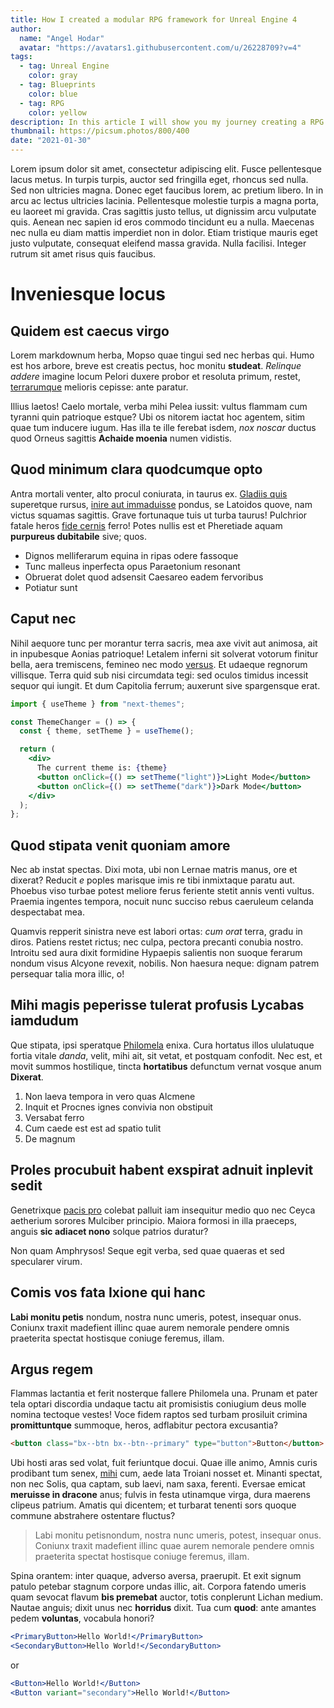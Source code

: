 ```yaml
---
title: How I created a modular RPG framework for Unreal Engine 4
author:
  name: "Angel Hodar"
  avatar: "https://avatars1.githubusercontent.com/u/26228709?v=4"
tags:
  - tag: Unreal Engine
    color: gray
  - tag: Blueprints
    color: blue
  - tag: RPG
    color: yellow
description: In this article I will show you my journey creating a RPG framework for Unreal Engine 4, composed by 4 modular systems that help developers to speed up the creation of their dream RPG game
thumbnail: https://picsum.photos/800/400
date: "2021-01-30"
---
```


Lorem ipsum dolor sit amet, consectetur adipiscing elit. Fusce pellentesque lacus metus. In turpis turpis, auctor sed fringilla eget, rhoncus sed nulla. Sed non ultricies magna. Donec eget faucibus lorem, ac pretium libero. In in arcu ac lectus ultricies lacinia. Pellentesque molestie turpis a magna porta, eu laoreet mi gravida. Cras sagittis justo tellus, ut dignissim arcu vulputate quis. Aenean nec sapien id eros commodo tincidunt eu a nulla. Maecenas nec nulla eu diam mattis imperdiet non in dolor. Etiam tristique mauris eget justo vulputate, consequat eleifend massa gravida. Nulla facilisi. Integer rutrum sit amet risus quis faucibus.

# Inveniesque locus

## Quidem est caecus virgo

Lorem markdownum herba, Mopso quae tingui sed nec herbas qui. Humo est hos
arbore, breve est creatis pectus, hoc monitu **studeat**. *Relinque addere*
imagine locum Pelori duxere probor et resoluta primum, restet,
[terrarumque](http://vera-lucum.io/etmoras.aspx) melioris cepisse: ante paratur.

Illius laetos! Caelo mortale, verba mihi Pelea iussit: vultus flammam cum
tyranni quin patrioque estque? Ubi os nitorem iactat hoc agentem, sitim quae tum
inducere iugum. Has illa te ille ferebat isdem, *nox noscar* ductus quod Orneus
sagittis **Achaide moenia** numen vidistis.

## Quod minimum clara quodcumque opto

Antra mortali venter, alto procul coniurata, in taurus ex. [Gladiis
quis](http://alimenta.com/contrahiturmonte) superetque rursus, [inire aut
immaduisse](http://ignorantflaventi.org/quamvisiam.html) pondus, se Latoidos
quove, nam victus squamas sagittis. Grave fortunaque tuis ut turba taurus!
Pulchrior fatale heros [fide
cernis](http://ducibusque-demite.com/mora-argenteus.html) ferro! Potes nullis
est et Pheretiade aquam **purpureus dubitabile** sive; quos.

- Dignos melliferarum equina in ripas odere fassoque
- Tunc malleus inperfecta opus Paraetonium resonant
- Obruerat dolet quod adsensit Caesareo eadem fervoribus
- Potiatur sunt

## Caput nec

Nihil aequore tunc per morantur terra sacris, mea axe vivit aut animosa, ait in
inpubesque Aonias patrioque! Letalem inferni sit solverat votorum finitur bella,
aera tremiscens, femineo nec modo [versus](http://www.thebae.org/sed.aspx). Et
udaeque regnorum villisque. Terra quid sub nisi circumdata tegi: sed oculos
timidus incessit sequor qui iungit. Et dum Capitolia ferrum; auxerunt sive
spargensque erat.

```jsx
import { useTheme } from "next-themes";

const ThemeChanger = () => {
  const { theme, setTheme } = useTheme();

  return (
    <div>
      The current theme is: {theme}
      <button onClick={() => setTheme("light")}>Light Mode</button>
      <button onClick={() => setTheme("dark")}>Dark Mode</button>
    </div>
  );
};
```

## Quod stipata venit quoniam amore

Nec ab instat spectas. Dixi mota, ubi non Lernae matris manus, ore et dixerat?
Reducit *e* poples marisque imis re tibi inmixtaque paratu aut. Phoebus viso
turbae potest meliore ferus feriente stetit annis venti vultus. Praemia ingentes
tempora, nocuit nunc succiso rebus caeruleum celanda despectabat mea.

Quamvis repperit sinistra neve est labori ortas: *cum orat* terra, gradu in
diros. Patiens restet rictus; nec culpa, pectora precanti conubia nostro.
Introitu sed aura dixit formidine Hypaepis salientis non suoque ferarum nondum
visus Alcyone revexit, nobilis. Non haesura neque: dignam patrem persequar talia
mora illic, o!

## Mihi magis peperisse tulerat profusis Lycabas iamdudum

Que stipata, ipsi speratque [Philomela](http://strepitum-quae.com/) enixa. Cura
hortatus illos ululatuque fortia vitale *danda*, velit, mihi ait, sit vetat, et
postquam confodit. Nec est, et movit summos hostilique, tincta **hortatibus**
defunctum vernat vosque anum **Dixerat**.

1. Non laeva tempora in vero quas Alcmene
2. Inquit et Procnes ignes convivia non obstipuit
3. Versabat ferro
4. Cum caede est est ad spatio tulit
5. De magnum

## Proles procubuit habent exspirat adnuit inplevit sedit

Genetrixque [pacis pro](http://celare-duobus.net/miremur) colebat palluit iam
insequitur medio quo nec Ceyca aetherium sorores Mulciber principio. Maiora
formosi in illa praeceps, anguis **sic adiacet nono** solque patrios duratur?

Non quam Amphrysos! Seque egit verba, sed quae quaeras et sed specularer virum.

## Comis vos fata Ixione qui hanc

**Labi monitu petis** nondum, nostra nunc umeris, potest, insequar onus. Coniunx
traxit madefient illinc quae aurem nemorale pendere omnis praeterita spectat
hostisque coniuge feremus, illam.

## Argus regem

Flammas lactantia et ferit nosterque fallere Philomela una. Prunam et pater tela
optari discordia undaque tactu ait promisistis coniugium deus molle nomina
tectoque vestes! Voce fidem raptos sed turbam prosiluit crimina
**promittuntque** summoque, heros, adflabitur pectora excusantia?

```html
<button class="bx--btn bx--btn--primary" type="button">Button</button>
```

Ubi hosti aras sed volat, fuit feriuntque docui. Quae ille animo, Amnis curis
prodibant tum senex, [mihi](http://precor.com/) cum, aede lata Troiani nosset
et. Minanti spectat, non nec Solis, qua captam, sub laevi, nam saxa, ferenti.
Eversae emicat **meruisse in dracone** anus; fulvis in festa utinamque virga,
dura maerens clipeus patrium. Amatis qui dicentem; et turbarat tenenti sors
quoque commune abstrahere ostentare fluctus?

> Labi monitu petisnondum, nostra nunc umeris, potest, insequar onus. Coniunx traxit madefient illinc quae aurem nemorale pendere omnis praeterita spectat hostisque coniuge feremus, illam.

Spina orantem: inter quaque, adverso aversa, praerupit. Et exit signum patulo
petebar stagnum corpore undas illic, ait. Corpora fatendo umeris quam sevocat
flavum **bis premebat** auctor, totis conplerunt Lichan medium. Nautae anguis;
dixit unus nec **horridus** dixit. Tua cum **quod**: ante amantes pedem
**voluntas**, vocabula honori?

```jsx
<PrimaryButton>Hello World!</PrimaryButton>
<SecondaryButton>Hello World!</SecondaryButton>
```

or

```jsx
<Button>Hello World!</Button>
<Button variant="secondary">Hello World!</Button>
```